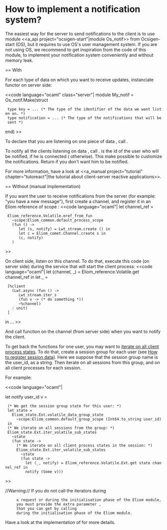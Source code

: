 =How to implement a notification system?=

The easiest way for the server to send notifications to the client is
to use module <<a_api project="ocsigen-start"|module Os_notif>> from
Ocsigen-start (OS), but it requires to use OS's user management
system. If you are not using OS, we recommend to get inspiration from
the code of this module, to implement your notification system
conveniently and without memory leak.

== With {{{Os_notif}}}

For each type of data on which you want to receive updates,
instanciate functor {{{Os_notif.Make}}} on server side:

<<code language="ocaml" class="server"|
module My_notif = Os_notif.Make(struct
  type key = ... (* The type of the identifier of the data we want listen on. *)
  type notification = ... (* The type of the notifications that will be sent *)
end)
>>

To declare that you are listening on one piece of data {{{i}}},
call {{{My_notif.listen i}}}.

To notify all the clients listening on data {{{i}}},
call {{{My_notif.notify i (fun userid_o -> Lwt.return (Some notif))}}}.
{{{userid_o}}} is the id of the user who will be notified,
if he is connected ({{{None}}} otherwise).
This make possible to customize the notifications.
Return {{{None}}} if you don't want him to be notified.

For more information, have a look at
<<a_manual project="tutorial" chapter="tutoreact"|the tutorial
about client-server reactive applications>>.



== Without {{{Os_notif}}} (manual implementation)

If you want the user to receive notifications from the server
(for example: "you have a new message"), first create a channel, and
register it in an Eliom reference of scope {{{`Client_process}}}:
<<code language="ocaml"|
let channel_ref =
  Eliom_reference.Volatile.eref_from_fun
    ~scope:Eliom_common.default_process_scope
    (fun () ->
       let (s, notify) = Lwt_stream.create () in
       let c = Eliom_comet.Channel.create s in
       (c, notify)
    )
>>

On client side, listen on this channel. To do that, execute this code
(on server side) during the service that will start the client process:
<<code language="ocaml"|
let (channel, _) = Eliom_reference.Volatile.get channel_ref in
let _ =
  [%client
    (Lwt.async (fun () ->
       Lwt_stream.iter_s
       (fun v -> (* do something *))
       ~%channel)
    : unit)
  ]
in
...
>>

And call function {{{notify}}} on the channel (from server side)
when you want to notify the client.

To get back the {{{notify}}} functions for one user, you may want to
[[wiki(2):manual/how-to-iterate-on-all-sessions-for-one-user-or-all-tabs|iterate on all client process states]].
To do that, create a session group for each user
(see [[wiki(2):manual/how-to-register-session-data|How to register session data]]).
Here we suppose that the session group name is the user_id, as a string.
Then iterate on all sessions from this group, and on all client processes
for each session.

For example:

<<code language="ocaml"|

let notify user_id v =
  (* We get the session group state for this user: *)
  let state =
    Eliom_state.Ext.volatile_data_group_state
      ~scope:Eliom_common.default_group_scope (Int64.to_string user_id)
  in
  (* We iterate on all sessions from the group: *)
  Eliom_state.Ext.iter_volatile_sub_states
    ~state
    (fun state ->
      (* We iterate on all client process states in the session: *)
      Eliom_state.Ext.iter_volatile_sub_states
        ~state
        (fun state ->
          let (_, notify) = Eliom_reference.Volatile.Ext.get state channel_ref in
          notify (Some v)))

>>

//Warning://      If you do not call the iterators during
      a request or during the initialisation phase of the Eliom module,
      you must provide the extra parameter {{{?sitedata}}},
      that you can get by calling {{{Eliom_request_info.get_sitedata}}}
      during the initialisation phase of the Eliom module.

Have a look at the implementation of {{{Os_notif}}} for more details.
